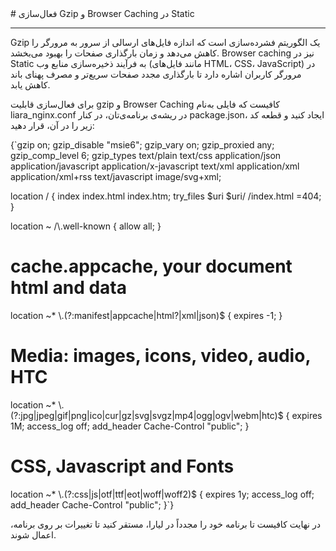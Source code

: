 
<Layout>
# فعال‌سازی Gzip و Browser Caching در Static
<hr className="mb-2" />

Gzip یک الگوریتم فشرده‌سازی است که اندازه فایل‌های ارسالی از سرور به مرورگر را کاهش می‌دهد و زمان بارگذاری صفحات را بهبود می‌بخشد. 
Browser caching نیز در Static به فرآیند ذخیره‌سازی منابع وب (مانند فایل‌های HTML، CSS، JavaScript) در مرورگر کاربران اشاره دارد تا بارگذاری مجدد صفحات سریع‌تر و مصرف پهنای باند کاهش یابد.


 برای فعال‌سازی قابلیت gzip و Browser Caching کافیست که فایلی به‌نام <Important>liara_nginx.conf</Important> در ریشه‌ی برنامه‌ی‌تان، در کنار <Important>package.json</Important>، ایجاد کنید و قطعه کد زیر را در آن، قرار دهید:

<div className='h-2' />
<div dir='ltr'>
    <Highlight className="config">
        {`gzip             on;
gzip_disable     "msie6";
gzip_vary        on;
gzip_proxied     any;
gzip_comp_level  6;
gzip_types       text/plain text/css application/json application/javascript application/x-javascript text/xml application/xml application/xml+rss text/javascript image/svg+xml;

location / {
  index index.html index.htm;
  try_files $uri $uri/ /index.html =404;
}

location ~ /\\.well-known {
  allow all;
}

# cache.appcache, your document html and data
location ~* \\.(?:manifest|appcache|html?|xml|json)$ {
  expires -1;
}

# Media: images, icons, video, audio, HTC
location ~* \\.(?:jpg|jpeg|gif|png|ico|cur|gz|svg|svgz|mp4|ogg|ogv|webm|htc)$ {
  expires 1M;
  access_log off;
  add_header Cache-Control "public";
}

# CSS, Javascript and Fonts
location ~* \\.(?:css|js|otf|ttf|eot|woff|woff2)$ {
  expires 1y;
  access_log off;
  add_header Cache-Control "public";
}`}        
    </Highlight>
</div>
<div className="h-2" />
در نهایت کافیست تا برنامه خود را مجدداً در لیارا، مستقر کنید تا تغییرات بر روی برنامه، اعمال شوند.

<NextPage next="./set-http-security-headers"/>
</Layout>